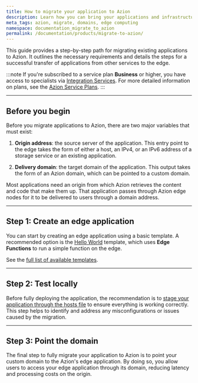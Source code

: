 ```yaml
---
title: How to migrate your application to Azion
description: Learn how you can bring your applications and infrastructure to Azion.
meta_tags: azion, migrate, domains, edge computing
namespace: documentation_migrate_to_azion
permalink: /documentation/products/migrate-to-azion/
---
```


This guide provides a step-by-step path for migrating existing applications to Azion. It outlines the necessary requirements and details the steps for a successful transfer of applications from other services to the edge.

:::note
If you're subscribed to a service plan **Business** or higher, you have access to specialists via [Integration Services](/en/documentation/services/integration-services/). For more detailed information on plans, see the [Azion Service Plans](https://www.azion.com/en/professional-services/).
:::

---

## Before you begin

Before you migrate applications to Azion, there are two major variables that must exist:

1. **Origin address**: the source server of the application. This entry point to the edge takes the form of either a host, an IPv4, or an IPv6 address of a storage service or an existing application.
  <LinkButton outlined link="/en/documentation/products/build/edge-application/origins/" label="Go to Origins reference" variant="secondary" target="_blank" />

2. **Delivery domain**: the target domain of the application. This output takes the form of an Azion domain, which can be pointed to a custom domain. 
  <LinkButton outlined link="/en/documentation/products/edge-application/domains/" label="Go to Domains reference" variant="secondary" target="_blank" />

Most applications need an origin from which Azion retrieves the content and code that make them up. That application passes through Azion edge nodes for it to be delivered to users through a domain address.

<LinkButton outlined link="/en/documentation/products/guides/build/overview/" label="Go to Edge Application overview" variant="secondary" target="_blank" />

---

## Step 1: Create an edge application 

You can start by creating an edge application using a basic template. A recommended option is the [Hello World](/en/documentation/products/guides/hello-world-template/) template, which uses **Edge Functions** to run a simple function on the edge.

<LinkButton outlined link="/en/documentation/products/marketplace/templates-and-integrations-overview/" label="Go to Templates reference" variant="secondary" target="_blank" />

See the [full list of available templates](/en/documentation/products/guides/#azion-templates).

---

## Step 2: Test locally 

Before fully deploying the application, the recommendation is to [stage your application through the hosts file](/en/documentation/products/guides/stage-edge-application-through-hosts-file/) to ensure everything is working correctly. This step helps to identify and address any misconfigurations or issues caused by the migration.

---

## Step 3: Point the domain 

The final step to fully migrate your application to Azion is to point your custom domain to the Azion's edge application. By doing so, you allow users to access your edge application through its domain, reducing latency and processing costs on the origin.

<LinkButton outlined link="/en/documentation/products/guides/point-domain-to-azion/" label="How to point a domain to Azion" />

